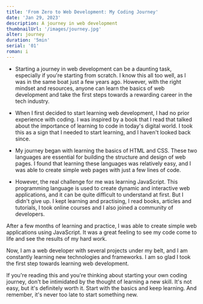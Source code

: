 ```yaml
---
title: 'From Zero to Web Development: My Coding Journey'
date: 'Jan 29, 2023'
description: A journey in web development
thumbnailUrl: '/images/journey.jpg'
alter: journey
duration: '5min'
serial: '01'
roman: i
---
```


- Starting a journey in web development can be a daunting task, especially if
  you're starting from scratch. I know this all too well, as I was in the same
  boat just a few years ago. However, with the right mindset and resources,
  anyone can learn the basics of web development and take the first steps
  towards a rewarding career in the tech industry.

- When I first decided to start learning web development, I had no prior
  experience with coding. I was inspired by a book that I read that talked about
  the importance of learning to code in today's digital world. I took this as a
  sign that I needed to start learning, and I haven't looked back since.

- My journey began with learning the basics of HTML and CSS. These two languages
  are essential for building the structure and design of web pages. I found that
  learning these languages was relatively easy, and I was able to create simple
  web pages with just a few lines of code.

- However, the real challenge for me was learning JavaScript. This programming
  language is used to create dynamic and interactive web applications, and it
  can be quite difficult to understand at first. But I didn't give up. I kept
  learning and practising, I read books, articles and tutorials, I took online
  courses and I also joined a community of developers.

After a few months of learning and practice, I was able to create simple web
applications using JavaScript. It was a great feeling to see my code come to
life and see the results of my hard work.

Now, I am a web developer with several projects under my belt, and I am
constantly learning new technologies and frameworks. I am so glad I took the
first step towards learning web development.

If you're reading this and you're thinking about starting your own coding
journey, don't be intimidated by the thought of learning a new skill. It's not
easy, but it's definitely worth it. Start with the basics and keep learning.
And remember, it's never too late to start something new.
